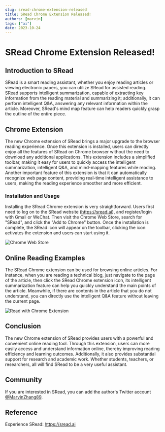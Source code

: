 ```yaml
---
slug: sread-chrome-extension-released
title: SRead Chrome Extension Released!
authors: [marvin]
tags: ["ai"]
date: 2023-10-24
---
```



# SRead Chrome Extension Released!

## Introduction to SRead

SRead is a smart reading assistant, whether you enjoy reading articles or viewing electronic papers, you can utilize SRead for assisted reading. SRead supports intelligent summarization, capable of extracting key information from the reading material and summarizing it; additionally, it can perform intelligent Q&A, answering any relevant information within the article. Moreover, SRead's mind map feature can help readers quickly grasp the outline of the entire piece.

## Chrome Extension

The new Chrome extension of SRead brings a major upgrade to the browser reading experience. Once this extension is installed, users can directly enjoy all the features of SRead on Chrome browser without the need to download any additional applications. This extension includes a simplified toolbar, making it easy for users to quickly access the intelligent summarization, intelligent Q&A, and mind-mapping features while reading. Another important feature of this extension is that it can automatically recognize web page content, providing real-time intelligent assistance to users, making the reading experience smoother and more efficient.

### Installation and Usage

Installing the SRead Chrome extension is very straightforward. Users first need to log on to the SRead website (https://sread.ai), and register/login with Gmail or WeChat. Then visit the Chrome Web Store, search for "SRead", and click the "Add to Chrome" button. Once the installation is complete, the SRead icon will appear on the toolbar, clicking the icon activates the extension and users can start using it.

![Chrome Web Store](https://codao.crawlab.cn/images/2023-10-24-082020.png)

## Online Reading Examples

The SRead Chrome extension can be used for browsing online articles. For instance, when you are reading a technical blog, just navigate to the page of the article, then click the SRead Chrome extension icon, its intelligent summarization feature can help you quickly understand the main points of the article. Meanwhile, if there are contents in the article that you do not understand, you can directly use the intelligent Q&A feature without leaving the current page.

![Read with Chrome Extension](https://codao.crawlab.cn/images/2023-10-24-081719.png)

## Conclusion

The new Chrome extension of SRead provides users with a powerful and convenient online reading tool. Through this extension, users can more easily access and understand information online, thereby improving reading efficiency and learning outcomes. Additionally, it also provides substantial support for research and academic work. Whether students, teachers, or researchers, all will find SRead to be a very useful assistant.

## Community

If you are interested in SRead, you can add the author's Twitter account [@MarvinZhang89](https://twitter.com/@MarvinZhang89).

## Reference

Experience SRead: https://sread.ai
